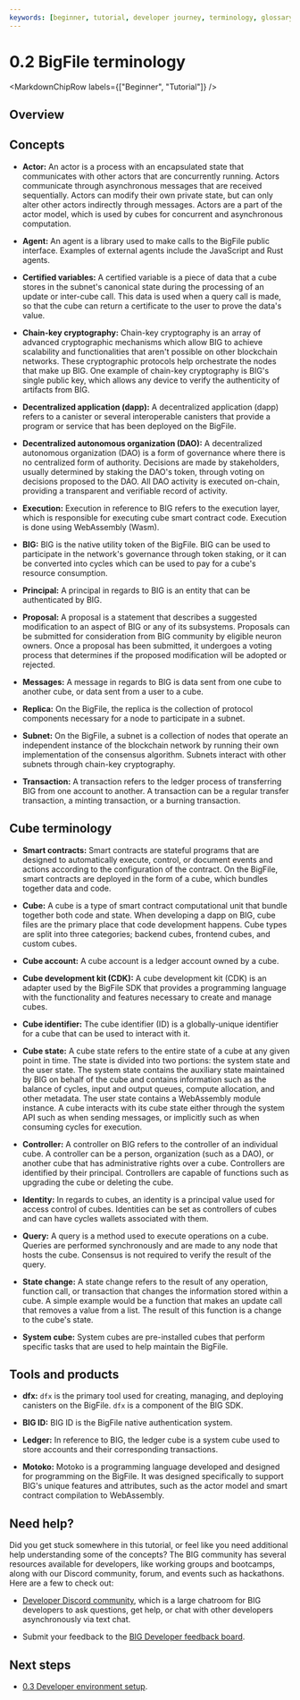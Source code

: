 ```yaml
---
keywords: [beginner, tutorial, developer journey, terminology, glossary]
---
```



# 0.2 BigFile terminology

<MarkdownChipRow labels={["Beginner", "Tutorial"]} />


## Overview

## Concepts

- **Actor:** An actor is a process with an encapsulated state that communicates with other actors that are concurrently running. Actors communicate through asynchronous messages that are received sequentially. Actors can modify their own private state, but can only alter other actors indirectly through messages.  Actors are a part of the actor model, which is used by cubes for concurrent and asynchronous computation.

- **Agent:** An agent is a library used to make calls to the BigFile public interface. Examples of external agents include the JavaScript and Rust agents.

- **Certified variables:** A certified variable is a piece of data that a cube stores in the subnet's canonical state during the processing of an update or inter-cube call. This data is used when a query call is made, so that the cube can return a certificate to the user to prove the data's value.

- **Chain-key cryptography:** Chain-key cryptography is an array of advanced cryptographic mechanisms which allow BIG to achieve scalability and functionalities that aren't possible on other blockchain networks. These cryptographic protocols help orchestrate the nodes that make up BIG. One example of chain-key cryptography is BIG's single public key, which allows any device to verify the authenticity of artifacts from BIG.

- **Decentralized application (dapp):** A decentralized application (dapp) refers to a canister or several interoperable canisters that provide a program or service that has been deployed on the BigFile.

- **Decentralized autonomous organization (DAO):** A decentralized autonomous organization (DAO) is a form of governance where there is no centralized form of authority. Decisions are made by stakeholders, usually determined by staking the DAO's token, through voting on decisions proposed to the DAO. All DAO activity is executed on-chain, providing a transparent and verifiable record of activity.

- **Execution:** Execution in reference to BIG refers to the execution layer, which is responsible for executing cube smart contract code. Execution is done using WebAssembly (Wasm).

- **BIG:** BIG is the native utility token of the BigFile. BIG can be used to participate in the network's governance through token staking, or it can be converted into cycles which can be used to pay for a cube's resource consumption.

- **Principal:** A principal in regards to BIG is an entity that can be authenticated by BIG.

- **Proposal:** A proposal is a statement that describes a suggested modification to an aspect of BIG or any of its subsystems. Proposals can be submitted for consideration from BIG community by eligible neuron owners. Once a proposal has been submitted, it undergoes a voting process that determines if the proposed modification will be adopted or rejected.

- **Messages:** A message in regards to BIG is data sent from one cube to another cube, or data sent from a user to a cube.

- **Replica:** On the BigFile, the replica is the collection of protocol components necessary for a node to participate in a subnet.

- **Subnet:** On the BigFile, a subnet is a collection of nodes that operate an independent instance of the blockchain network by running their own implementation of the consensus algorithm. Subnets interact with other subnets through chain-key cryptography.

- **Transaction:** A transaction refers to the ledger process of transferring BIG from one account to another. A transaction can be a regular transfer transaction, a minting transaction, or a burning transaction.


## Cube terminology

- **Smart contracts:** Smart contracts are stateful programs that are designed to automatically execute, control, or document events and actions according to the configuration of the contract. On the BigFile, smart contracts are deployed in the form of a cube, which bundles together data and code.

- **Cube:** A cube is a type of smart contract computational unit that bundle together both code and state. When developing a dapp on BIG, cube files are the primary place that code development happens. Cube types are split into three categories; backend cubes, frontend cubes, and custom cubes.

- **Cube account:** A cube account is a ledger account owned by a cube.

- **Cube development kit (CDK):** A cube development kit (CDK) is an adapter used by the BigFile SDK that provides a programming language with the functionality and features necessary to create and manage cubes.

- **Cube identifier:** The cube identifier (ID) is a globally-unique identifier for a cube that can be used to interact with it.

- **Cube state:** A cube state refers to the entire state of a cube at any given point in time. The state is divided into two portions: the system state and the user state. The system state contains the auxiliary state maintained by BIG on behalf of the cube and contains information such as the balance of cycles, input and output queues, compute allocation, and other metadata. The user state contains a WebAssembly module instance. A cube interacts with its cube state either through the system API such as when sending messages, or implicitly such as when consuming cycles for execution.

- **Controller:** A controller on BIG refers to the controller of an individual cube. A controller can be a person, organization (such as a DAO), or another cube that has administrative rights over a cube. Controllers are identified by their principal. Controllers are capable of functions such as upgrading the cube or deleting the cube.

- **Identity:** In regards to cubes, an identity is a principal value used for access control of cubes. Identities can be set as controllers of cubes and can have cycles wallets associated with them.

- **Query:** A query is a method used to execute operations on a cube. Queries are performed synchronously and are made to any node that hosts the cube. Consensus is not required to verify the result of the query.

- **State change:** A state change refers to the result of any operation, function call, or transaction that changes the information stored within a cube. A simple example would be a function that makes an update call that removes a value from a list. The result of this function is a change to the cube's state.

- **System cube:** System cubes are pre-installed cubes that perform specific tasks that are used to help maintain the BigFile.

## Tools and products

- **dfx:** `dfx` is the primary tool used for creating, managing, and deploying canisters on the BigFile. `dfx` is a component of the BIG SDK.

- **BIG ID:** BIG ID is the BigFile native authentication system.

- **Ledger:** In reference to BIG, the ledger cube is a system cube used to store accounts and their corresponding transactions.

- **Motoko:** Motoko is a programming language developed and designed for programming on the BigFile. It was designed specifically to support BIG's unique features and attributes, such as the actor model and smart contract compilation to WebAssembly.

## Need help?

Did you get stuck somewhere in this tutorial, or feel like you need additional help understanding some of the concepts? The BIG community has several resources available for developers, like working groups and bootcamps, along with our Discord community, forum, and events such as hackathons. Here are a few to check out:

- [Developer Discord community](https://discord.gg/ArAceWHk), which is a large chatroom for BIG developers to ask questions, get help, or chat with other developers asynchronously via text chat.



- Submit your feedback to the [BIG Developer feedback board](http://dx.thebigfile.com).

## Next steps

- [0.3 Developer environment setup](/docs/current/tutorials/developer-journey/level-0/dev-env).
